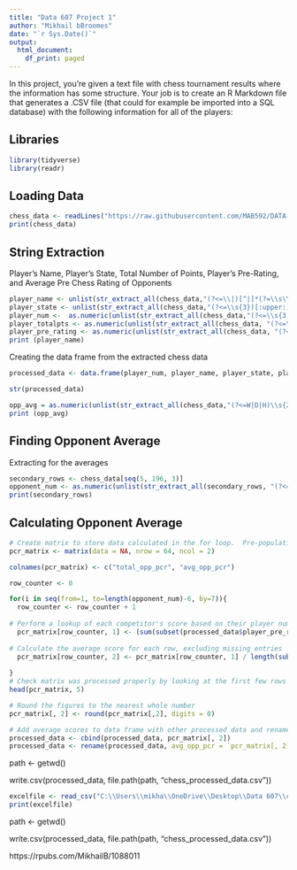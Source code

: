 ---
title: "Data 607 Project 1"
author: "Mikhail bBroomes"
date: "`r Sys.Date()`"
output:
  html_document:
    df_print: paged
---

In this project, you’re given a text file with chess tournament results where the information has some structure. Your
job is to create an R Markdown file that generates a .CSV file (that could for example be imported into a SQL database)
with the following information for all of the players:

## Libraries
```{r setup, include=FALSE}
library(tidyverse)
library(readr)
```

## Loading Data 


```{r cars}
chess_data <- readLines("https://raw.githubusercontent.com/MAB592/DATA-607-Projects-/main/tournamentinfo.txt")
print(chess_data)
```

## String Extraction 

Player’s Name, Player’s State, Total Number of Points, Player’s Pre-Rating, and Average Pre Chess Rating of Opponents

```{r pressure, echo=FALSE}
player_name <- unlist(str_extract_all(chess_data,"(?<=\\|)[^|]*(?=\\s\\|\\d)"))
player_state <- unlist(str_extract_all(chess_data,"(?<=\\s{3})[:upper:]{2}(?=\\s*\\|\\s)"))
player_num <-  as.numeric(unlist(str_extract_all(chess_data,"(?<=\\s{3,4})\\d{1,2}(?=\\s)")))
player_totalpts <- as.numeric(unlist(str_extract_all(chess_data, "(?<=\\|)\\d\\.\\d")))
player_pre_rating <- as.numeric(unlist(str_extract_all(chess_data, "(?<=R:\\s{1,2})(\\d{3,4}(?=\\s))|(\\d{3,4}(?=P\\d{1,2}\\s*-))")))
print (player_name)
```
Creating the data frame from the extracted chess data

```{r}
processed_data <- data.frame(player_num, player_name, player_state, player_totalpts, player_pre_rating)

str(processed_data)
```



```{r} 
opp_avg = as.numeric(unlist(str_extract_all(chess_data,"(?<=W|D|H)\\s{2,3}(\\d{1,2})(?=\\|)")))
print (opp_avg)
```
## Finding Opponent Average 


Extracting for the averages 


```{r}
secondary_rows <- chess_data[seq(5, 196, 3)]
opponent_num <- as.numeric(unlist(str_extract_all(secondary_rows, "(?<=\\|(W|L|D)\\s{2,3})[[:digit:]]{1,2}(?=\\|)|((?<!->)(?<=\\|(U|H|B|X))\\s{4}(?=\\|))")))
print(secondary_rows)
```

## Calculating Opponent Average


```{r}
# Create matrix to store data calculated in the for loop.  Pre-populating values with NA for more efficient processing in R.
pcr_matrix <- matrix(data = NA, nrow = 64, ncol = 2)

colnames(pcr_matrix) <- c("total_opp_pcr", "avg_opp_pcr")

row_counter <- 0

for(i in seq(from=1, to=length(opponent_num)-6, by=7)){
  row_counter <- row_counter + 1
  
# Perform a lookup of each competitor's score based on their player number and add the up for each row (corresponding to each sequence of 7 data points, w/ value from for loop serving as row 'anchor')
  pcr_matrix[row_counter, 1] <- (sum(subset(processed_data$player_pre_rating, processed_data$player_num %in% opponent_num[seq(from=i, to=i+6, by=1)])))
  
# Calculate the average score for each row, excluding missing entries
  pcr_matrix[row_counter, 2] <- pcr_matrix[row_counter, 1] / length(subset(opponent_num[seq(from=i, to=i+6, by=1)],!is.na(opponent_num[seq(from=i, to=i+6, by=1)])))
  
}
# Check matrix was processed properly by looking at the first few rows of output
head(pcr_matrix, 5)
```
```{r}
# Round the figures to the nearest whole number
pcr_matrix[, 2] <- round(pcr_matrix[,2], digits = 0)

# Add average scores to data frame with other processed data and rename for readability
processed_data <- cbind(processed_data, pcr_matrix[, 2])
processed_data <- rename(processed_data, avg_opp_pcr = `pcr_matrix[, 2]`)
```

path <- getwd()

write.csv(processed_data, file.path(path, "chess_processed_data.csv"))

```{r}
excelfile <- read_csv("C:\\Users\\mikha\\OneDrive\\Desktop\\Data 607\\chess_processed_data.csv")
print(excelfile)
```


path <- getwd()

write.csv(processed_data, file.path(path, "chess_processed_data.csv"))

https://rpubs.com/MikhailB/1088011